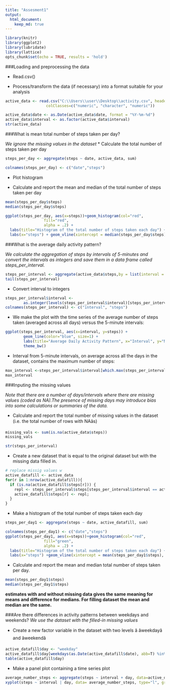 ```yaml
---
title: "Assesment1"
output:
  html_document:
    keep_md: true
---
```


```r
library(knitr)
library(ggplot2)
library(lubridate)
library(lattice)
opts_chunk$set(echo = TRUE, results = 'hold')
```
###Loading and preprocessing the data

* Read.csv()

* Process/transform the data (if necessary) into a format suitable for your analysis


```r
active_data <- read.csv("C:\\Users\\user\\Desktop\\activity.csv", header = TRUE, sep = ",",
                  colClasses=c("numeric", "character", "numeric"))

```

```r
active_data$date <- as.Date(active_data$date, format = "%Y-%m-%d")
active_data$interval <- as.factor(active_data$interval)
str(active_data)
```
###What is mean total number of steps taken per day?

*We ignore the missing values in the dataset*
* Calculate the total number of steps taken per day

```r
steps_per_day <- aggregate(steps ~ date, active_data, sum)

colnames(steps_per_day) <- c("date","steps")
```
* Plot histogram

* Calculate and report the mean and median of the total number of steps taken per day
```r
mean(steps_per_day$steps)
median(steps_per_day$steps)
```

```r
ggplot(steps_per_day, aes(x=steps))+geom_histogram(col="red", 
                 fill="red", 
                 alpha = .2) + 
  labs(title="Histogram of the total number of steps taken each day") +
  labs(x="steps") + geom_vline(xintercept = median(steps_per_day$steps), colour="blue", lwd=1)

```

###What is the average daily activity pattern?

*We calculate the aggregation of steps by intervals of 5-minutes and convert the intervals as integers and save them in a data frame called steps_per_interval.*
```r
steps_per_interval <- aggregate(active_data$steps,by = list(interval = active_data$interval), FUN=mean, na.rm=TRUE)
tail(steps_per_interval)
```
* Convert interval to integers

```r
steps_per_interval$interval <- 
        as.integer(levels(steps_per_interval$interval)[steps_per_interval$interval])
colnames(steps_per_interval) <- c("interval", "steps")


```
* We make the plot with the time series of the average number of steps taken (averaged across all days) versus the 5-minute intervals:
```r
ggplot(steps_per_interval, aes(x=interval, y=steps)) +   
        geom_line(color="blue", size=1) +  
        labs(title="Average Daily Activity Pattern", x="Interval", y="Number of steps") +  
        theme_bw()
```


* Interval from 5-minute intervals, on average across all the days in the dataset, contains the maximum number of steps:
```r
max_interval <-steps_per_interval$interval[which.max(steps_per_interval$steps)]
max_interval
```

###Inputing the missing values

*Note that there are a number of days/intervals where there are missing values (coded as NA).The presence of missing days may introduce bias into some calculations or summaries of the data.*

* Calculate and report the total number of missing values in the dataset (i.e. the total number of rows with NAâs)

```r
missing_vals <- sum(is.na(active_data$steps))
missing_vals
```


```r
str(steps_per_interval)
```
 * Create a new dataset that is equal to the original dataset but with the missing data filled in.
```r
# replace missig values w
active_datafill <- active_data
for(r in 1:nrow(active_datafill)){
  if (is.na(active_datafill$steps[r])) {
    repl <- steps_per_interval$steps[steps_per_interval$interval == active_datafill$interval[r]];
    active_datafill$steps[r] <- repl;
  }
}

```
* Make a histogram of the total number of steps taken each day 
```r
steps_per_day1 <- aggregate(steps ~ date, active_datafill, sum)

colnames(steps_per_day1) <- c("date","steps")
ggplot(steps_per_day1, aes(x=steps))+geom_histogram(col="red", 
                 fill="green", 
                 alpha = .2) + 
  labs(title="Histogram of the total number of steps taken each day") +
  labs(x="steps") +geom_vline(xintercept = mean(steps_per_day1$steps), colour="blue")
```
* Calculate and report the mean and median total number of steps taken per day.
```r
mean(steps_per_day1$steps)
median(steps_per_day1$steps)
```
**estimates with and without missing data gives the same meaning for means and difference for medians.
For filling dataset the mean and median are the same.**

###Are there differences in activity patterns between weekdays and weekends?
*We use the dataset with the filled-in missing values*

* Create a new factor variable in the dataset with two levels â âweekdayâ and âweekendâ
```r
active_datafill$day <- "weekday"
active_datafill$day[weekdays(as.Date(active_datafill$date), abb=T) %in% c("Sat","Sun")] <- "weekend"
table(active_datafill$day)
```

* Make a panel plot containing a time series plot

```r
average_number_steps <- aggregate(steps ~ interval + day, data=active_datafill, mean)
xyplot(steps ~ interval | day, data= average_number_steps, type="l", grid=T, layout=c(1,2), ylab="Number of steps", xlab="5-min. intervals", main="Averaged across all weekday days or weekend days ")
```
